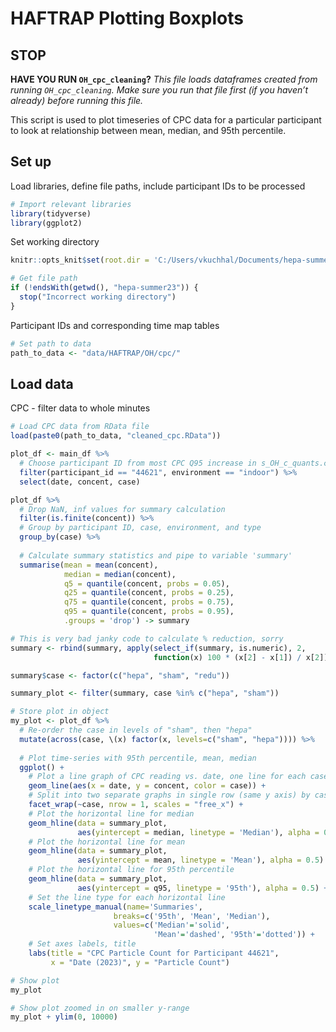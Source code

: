 # HAFTRAP Plotting Boxplots

## STOP

**HAVE YOU RUN `OH_cpc_cleaning`?**
*This file loads dataframes created from running `OH_cpc_cleaning`. Make sure you run that file first (if you haven't already) before running this file.*

This script is used to plot timeseries of CPC data for a particular participant to look at relationship between mean, median, and 95th percentile.

## Set up
Load libraries, define file paths, include participant IDs to be processed
```r
# Import relevant libraries
library(tidyverse)
library(ggplot2)
```

Set working directory
```r
knitr::opts_knit$set(root.dir = 'C:/Users/vkuchhal/Documents/hepa-summer23')
```

```r
# Get file path
if (!endsWith(getwd(), "hepa-summer23")) {
  stop("Incorrect working directory")
}
```

Participant IDs and corresponding time map tables
```r
# Set path to data
path_to_data <- "data/HAFTRAP/OH/cpc/"
```

## Load data
CPC - filter data to whole minutes
```r
# Load CPC data from RData file
load(paste0(path_to_data, "cleaned_cpc.RData"))
```
```r
plot_df <- main_df %>%
  # Choose participant ID from most CPC Q95 increase in s_OH_c_quants.csv
  filter(participant_id == "44621", environment == "indoor") %>%
  select(date, concent, case)
```

```r
plot_df %>%
  # Drop NaN, inf values for summary calculation
  filter(is.finite(concent)) %>%
  # Group by participant ID, case, environment, and type
  group_by(case) %>%
  
  # Calculate summary statistics and pipe to variable 'summary'
  summarise(mean = mean(concent),
            median = median(concent), 
            q5 = quantile(concent, probs = 0.05), 
            q25 = quantile(concent, probs = 0.25),
            q75 = quantile(concent, probs = 0.75),
            q95 = quantile(concent, probs = 0.95),
            .groups = 'drop') -> summary

# This is very bad janky code to calculate % reduction, sorry
summary <- rbind(summary, apply(select_if(summary, is.numeric), 2, 
                                function(x) 100 * (x[2] - x[1]) / x[2]))

summary$case <- factor(c("hepa", "sham", "redu"))

summary_plot <- filter(summary, case %in% c("hepa", "sham"))
```


```r
# Store plot in object
my_plot <- plot_df %>%
  # Re-order the case in levels of "sham", then "hepa"
  mutate(across(case, \(x) factor(x, levels=c("sham", "hepa")))) %>%
  
  # Plot time-series with 95th percentile, mean, median
  ggplot() +
    # Plot a line graph of CPC reading vs. date, one line for each case
    geom_line(aes(x = date, y = concent, color = case)) +
    # Split into two separate graphs in single row (same y axis) by case
    facet_wrap(~case, nrow = 1, scales = "free_x") +
    # Plot the horizontal line for median
    geom_hline(data = summary_plot, 
               aes(yintercept = median, linetype = 'Median'), alpha = 0.5) +
    # Plot the horizontal line for mean
    geom_hline(data = summary_plot, 
               aes(yintercept = mean, linetype = 'Mean'), alpha = 0.5) +
    # Plot the horizontal line for 95th percentile
    geom_hline(data = summary_plot, 
               aes(yintercept = q95, linetype = '95th'), alpha = 0.5) +
    # Set the line type for each horizontal line
    scale_linetype_manual(name='Summaries',
                       breaks=c('95th', 'Mean', 'Median'),
                       values=c('Median'='solid', 
                                'Mean'='dashed', '95th'='dotted')) +
    # Set axes labels, title
    labs(title = "CPC Particle Count for Participant 44621",
         x = "Date (2023)", y = "Particle Count")

# Show plot
my_plot
```

```r
# Show plot zoomed in on smaller y-range
my_plot + ylim(0, 10000)
```